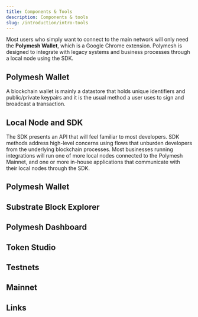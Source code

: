 ```yaml
---
title: Components & Tools
description: Components & tools
slug: /introduction/intro-tools
---
```



Most users who simply want to connect to the main network will only need the **Polymesh Wallet**, which is a Google Chrome extension. Polymesh is designed to integrate with legacy systems and business processes through a local node using the SDK.

## Polymesh Wallet

A blockchain wallet is mainly a datastore that holds unique identifiers and public/private keypairs and it is the usual method a user uses to sign and broadcast a transaction.

## Local Node and SDK

The SDK presents an API that will feel familiar to most developers. SDK methods address high-level concerns using flows that unburden developers from the underlying blockchain processes. Most businesses running integrations will run one of more local nodes connected to the Polymesh Mainnet, and one or more in-house applications that communicate with their local nodes through the SDK.

## Polymesh Wallet


## Substrate Block Explorer


## Polymesh Dashboard


## Token Studio


## Testnets


## Mainnet


## Links


